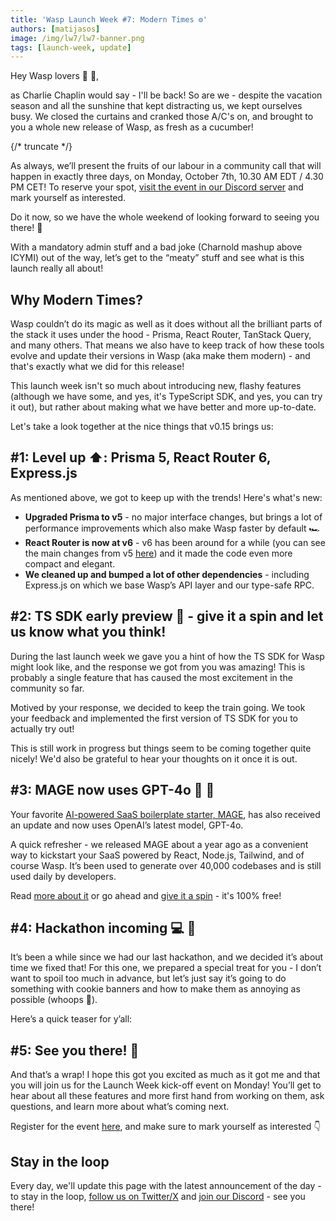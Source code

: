```yaml
---
title: 'Wasp Launch Week #7: Modern Times ⚙️'
authors: [matijasos]
image: /img/lw7/lw7-banner.png
tags: [launch-week, update]
---
```




<ImgWithCaption alt="Launch Week 7 is here" source="img/lw7/lw7-banner.png" />

Hey Wasp lovers 🐝 💛,

as Charlie Chaplin would say - I'll be back! So are we - despite the vacation season and all the sunshine that kept distracting us, we kept ourselves busy. We closed the curtains and cranked those A/C's on, and brought to you a whole new release of Wasp, as fresh as a cucumber!

{/* truncate */}

<ImgWithCaption alt="Charnold" source="img/lw7/charnold.png" caption="You see? I wasn't lying!" />

As always, we’ll present the fruits of our labour in a community call that will happen in exactly three days, on Monday, October 7th, 10.30 AM EDT / 4.30 PM CET! To reserve your spot, [visit the event in our Discord server](https://discord.gg/K4dEEvyR?event=1291419619948626040) and mark yourself as interested.

<ImgWithCaption alt="Join the kick-off event" source="img/lw7/lw7-discord-event.png" />

Do it now, so we have the whole weekend of looking forward to seeing you there! 🐝

With a mandatory admin stuff and a bad joke (Charnold mashup above ICYMI) out of the way, let’s get to the “meaty” stuff and see what is this launch really all about!

## Why Modern Times?

Wasp couldn’t do its magic as well as it does without all the brilliant parts of the stack it uses under the hood - Prisma, React Router, TanStack Query, and many others. That means we also have to keep track of how these tools evolve and update their versions in Wasp (aka make them modern) - and that's exactly what we did for this release!

This launch week isn't so much about introducing new, flashy features (although we have some, and yes, it's TypeScript SDK, and yes, you can try it out), but rather about making what we have better and more up-to-date.

Let's take a look together at the nice things that v0.15 brings us:

## #1: Level up ⬆️: Prisma 5, React Router 6, Express.js

<ImgWithCaption alt="level up" source="img/lw7/level-up.webp" caption="What you will feel like wielding the latest Wasp release (just imagine the flames are yellow)." />

As mentioned above, we got to keep up with the trends! Here's what's new:

- **Upgraded Prisma to v5** - no major interface changes, but brings a lot of performance improvements which also make Wasp faster by default 🏎️
- **React Router is now at v6** - v6 has been around for a while (you can see the main changes from v5 [here](https://blog.saeloun.com/2021/12/02/new-features-in-react-router-6/)) and it made the code even more compact and elegant.
- **We cleaned up and bumped a lot of other dependencies** - including Express.js on which we base Wasp’s API layer and our type-safe RPC.

## #2: TS SDK early preview 🤩 - give it a spin and let us know what you think!

During the last launch week we gave you a hint of how the TS SDK for Wasp might look like, and the response we got from you was amazing! This is probably a single feature that has caused the most excitement in the community so far.

<ImgWithCaption alt="excited" source="img/lw7/excited.webp" caption="Yep, that's right" />

Motived by your response, we decided to keep the train going. We took your feedback and implemented the first version of TS SDK for you to actually try out!

<ImgWithCaption alt="ts sdk code example" source="img/lw7/ts-sdk.png" />

This is still work in progress but things seem to be coming together quite nicely! We'd also be grateful to hear your thoughts on it once it is out.

## #3: MAGE now uses GPT-4o 🧠 🤖

<ImgWithCaption alt="upgrading me" source="img/lw7/upgrading-me.webp" />

Your favorite [AI-powered SaaS boilerplate starter, MAGE](https://usemage.ai/), has also received an update and now uses OpenAI’s latest model, GPT-4o.

A quick refresher -  we released MAGE about a year ago as a convenient way to kickstart your SaaS powered by React, Node.js, Tailwind, and of course Wasp. It’s been used to generate over 40,000 codebases and is still used daily by developers.

Read [more about it](https://dev.to/wasp/gpt-web-app-generator-let-ai-create-a-full-stack-react-nodejs-codebase-based-on-your-description-2g39) or go ahead and [give it a spin](https://usemage.ai/) - it's 100% free!

## #4: Hackathon incoming 💻 🍪

It’s been a while since we had our last hackathon, and we decided it’s about time we fixed that! For this one, we prepared a special treat for you - I don’t want to spoil too much in advance, but let’s just say it’s going to do something with cookie banners and how to make them as annoying as possible (whoops 🫢).

Here’s a quick teaser for y’all:

<ImgWithCaption alt="hackathon incoming" source="img/lw7/cookie-wheel.gif" caption="This one at least gives you a chance" />

## #5: See you there! 🫵

<ImgWithCaption alt="Not if I see you first" source="img/lw7/see-you-first.gif" />

And that’s a wrap! I hope this got you excited as much as it got me and that you will join us for the Launch Week kick-off event on Monday! You’ll get to hear about all these features and more first hand from working on them, ask questions, and learn more about what’s coming next.

Register for the event [here](https://discord.gg/K4dEEvyR?event=1291419619948626040), and make sure to mark yourself as interested 👇

<ImgWithCaption alt="Join the kick-off event" source="img/lw7/lw7-discord-event.png" />

## Stay in the loop

<ImgWithCaption alt="dont leave" source="img/lw7/dont-go.gif" />

Every day, we'll update this page with the latest announcement of the day - to stay in the loop, [follow us on Twitter/X](https://twitter.com/WaspLang) and [join our Discord](https://discord.gg/rzdnErX) - see you there!
